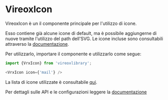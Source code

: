 
<Meta title="VrxIcon/About" />

# VireoxIcon

VireoxIcon è un il componente principale per l'utilizzo di icone.

Esso contiene già alcune icone di default, ma è possibile aggiungerne di nuove tramite l'utilizzo del path dell'SVG. Le icone incluse sono consultabili attraverso
la [documentazione](./?path=/docs/vrxicon--docs).

Per utilizzarlo, importare il componente e utilizzarlo come segue:
```js
import {VrxIcon} from 'vireoxlibrary';

<VrxIcon icon={'mail'} />

```
La lista di icone utilizzate è consultabile [qui](https://materialdesignicons.com/).


Per dettagli sulle API e le configurazioni leggere la [documentazione](./?path=/docs/vrxicon--docs)
